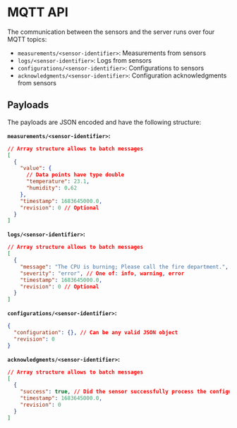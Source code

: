 # MQTT API

The communication between the sensors and the server runs over four MQTT topics:

- `measurements/<sensor-identifier>`: Measurements from sensors
- `logs/<sensor-identifier>`: Logs from sensors
- `configurations/<sensor-identifier>`: Configurations to sensors
- `acknowledgments/<sensor-identifier>`: Configuration acknowledgments from sensors

## Payloads

The payloads are JSON encoded and have the following structure:

**`measurements/<sensor-identifier>`:**

```json
// Array structure allows to batch messages
[
  {
    "value": {
      // Data points have type double
      "temperature": 23.1,
      "humidity": 0.62
    },
    "timestamp": 1683645000.0,
    "revision": 0 // Optional
  }
]
```

**`logs/<sensor-identifier>`:**

```json
// Array structure allows to batch messages
[
  {
    "message": "The CPU is burning; Please call the fire department.",
    "severity": "error", // One of: info, warning, error
    "timestamp": 1683645000.0,
    "revision": 0 // Optional
  }
]
```

**`configurations/<sensor-identifier>`:**

```json
{
  "configuration": {}, // Can be any valid JSON object
  "revision": 0
}
```

**`acknowledgments/<sensor-identifier>`:**

```json
// Array structure allows to batch messages
[
  {
    "success": true, // Did the sensor successfully process the configuration?
    "timestamp": 1683645000.0,
    "revision": 0
  }
]
```
